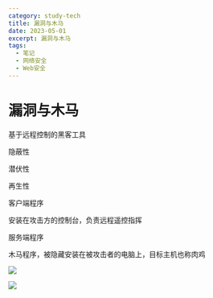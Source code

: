 ```yaml
---
category: study-tech
title: 漏洞与木马
date: 2023-05-01
excerpt: 漏洞与木马
tags:
  - 笔记
  - 网络安全
  - Web安全
---
```

# 漏洞与木马

基于远程控制的黑客工具

隐蔽性

潜伏性

再生性

客户端程序

安装在攻击方的控制台，负责远程遥控指挥

服务端程序

木马程序，被隐藏安装在被攻击者的电脑上，目标主机也称肉鸡

![](https://cdn.jsdelivr.net/gh/yy0691/img-bed@main/Net_Safe_Notion/Untitled%2030.png)

![](https://cdn.jsdelivr.net/gh/yy0691/img-bed@main/Net_Safe_Notion/Untitled%2031.png)